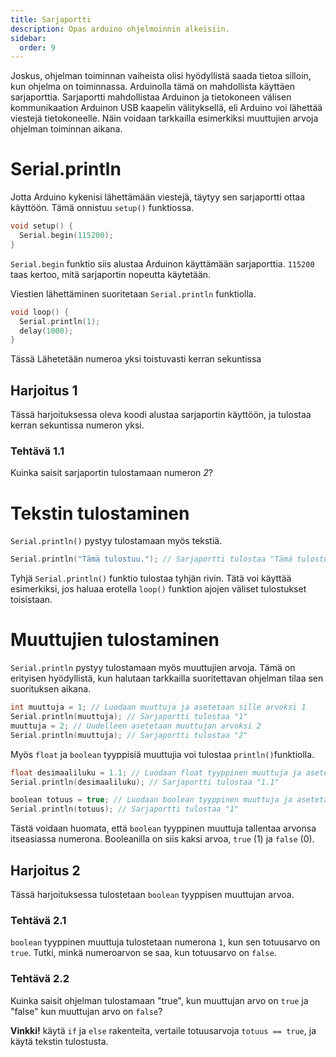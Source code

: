 ```yaml
---
title: Sarjaportti
description: Opas arduino ohjelmoinnin alkeisiin.
sidebar:
  order: 9
---
```


Joskus, ohjelman toiminnan vaiheista olisi hyödyllistä saada tietoa silloin, kun ohjelma on toiminnassa. Arduinolla tämä on
mahdollista käyttäen sarjaporttia. Sarjaportti mahdollistaa Arduinon ja tietokoneen välisen kommunikaation Arduinon USB kaapelin
välityksellä, eli Arduino voi lähettää viestejä tietokoneelle. Näin voidaan tarkkailla esimerkiksi muuttujien arvoja ohjelman
toiminnan aikana.

# Serial.println

Jotta Arduino kykenisi lähettämään viestejä, täytyy sen sarjaportti ottaa käyttöön. Tämä onnistuu `setup()` funktiossa.

```c
void setup() {
  Serial.begin(115200);
}
```

`Serial.begin` funktio siis alustaa Arduinon käyttämään sarjaporttia. `115200` taas kertoo, mitä sarjaportin nopeutta käytetään.

Viestien lähettäminen suoritetaan `Serial.println` funktiolla.

```c
void loop() {
  Serial.println(1);
  delay(1000);
}
```

Tässä Lähetetään numeroa yksi toistuvasti kerran sekuntissa

## Harjoitus 1

Tässä harjoituksessa oleva koodi alustaa sarjaportin käyttöön, ja tulostaa kerran sekuntissa numeron yksi.

<LinkCard title="Harjoitus 1" href="https://wokwi.com/projects/413430920100286465" target="_blank" rel="noopener noreferrer" />

### Tehtävä 1.1
Kuinka saisit sarjaportin tulostamaan numeron *2*?

# Tekstin tulostaminen
`Serial.println()` pystyy tulostamaan myös tekstiä.

```c
Serial.println("Tämä tulostuu."); // Sarjaportti tulostaa "Tämä tulostuu."
```

Tyhjä `Serial.println()` funktio tulostaa tyhjän rivin. Tätä voi käyttää esimerkiksi, jos haluaa erotella `loop()` funktion ajojen
väliset tulostukset toisistaan. 

# Muuttujien tulostaminen
`Serial.println` pystyy tulostamaan myös muuttujien arvoja. Tämä on erityisen hyödyllistä, kun halutaan tarkkailla suoritettavan
ohjelman tilaa sen suorituksen aikana.

```c
int muuttuja = 1; // Luodaan muuttuja ja asetetaan sille arvoksi 1
Serial.println(muuttuja); // Sarjaportti tulostaa "1"
muuttuja = 2; // Uudelleen asetetaan muuttujan arvoksi 2
Serial.println(muuttuja); // Sarjaportti tulostaa "2"
```

Myös `float` ja `boolean` tyyppisiä muuttujia voi tulostaa `println()`funktiolla.

```c
float desimaaliluku = 1.1; // Luodaan float tyyppinen muuttuja ja asetetaan sille arvoksi 1.1
Serial.println(desimaaliluku); // Sarjaportti tulostaa "1.1"

boolean totuus = true; // Luodaan boolean tyyppinen muuttuja ja asetetaan sille arvoksi true
Serial.println(totuus); // Sarjaportti tulostaa "1"
```

Tästä voidaan huomata, että `boolean` tyyppinen muuttuja tallentaa arvonsa itseasiassa numerona. Booleanilla on siis kaksi arvoa,
`true` (1) ja `false` (0).

## Harjoitus 2
Tässä harjoituksessa tulostetaan `boolean` tyyppisen muuttujan arvoa.
<LinkCard title="Harjoitus 2" href="https://wokwi.com/projects/413615269949071361" target="_blank" rel="noopener noreferrer" />

### Tehtävä 2.1
`boolean` tyyppinen muuttuja tulostetaan numerona `1`, kun sen totuusarvo on `true`. Tutki, minkä numeroarvon se saa, kun
totuusarvo on `false`.

### Tehtävä 2.2
Kuinka saisit ohjelman tulostamaan "true", kun muuttujan arvo on `true` ja "false" kun muuttujan arvo on `false`? 

**Vinkki!** käytä `if` ja `else` rakenteita, vertaile totuusarvoja `totuus == true`, ja käytä tekstin tulostusta.

